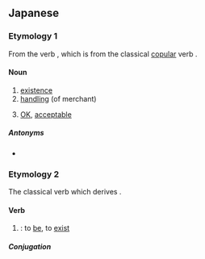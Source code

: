 ==Japanese==
{{ja-kanjitab|あ|alt=有,在,在り}}

===Etymology 1===
From the verb {{ja-r|有る|ある|to exist}}, which is from the classical [[copular]] verb {{ja-r|有り|あり}}.

====Noun====
{{ja-noun|あり}}

# [[existence]]
# [[handle|handling]] (of merchant)
# {{lb|ja|colloquial}} [[OK]], [[acceptable]]

=====Antonyms=====
* {{ja-r|無し|なし|gloss=[[nonexistence]], [[unavailable]], [[unacceptable]]}}

===Etymology 2===
The classical verb which derives {{ja-r|有る|ある}}.

====Verb====
{{ja-verb|type=irreg|あり}}

# {{alt form|ja|ある|tr=aru|from=classical}}: to [[be]], to [[exist]]

=====Conjugation=====
{{ja-conj-bungo|あ|irreg-r}}

{{DEFAULTSORT:あり}}